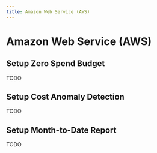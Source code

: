 ```yaml
---
title: Amazon Web Service (AWS)
---
```



# <Icon icon="logos:aws" inline={true} /> Amazon Web Service (AWS)

## Setup Zero Spend Budget

TODO

## Setup Cost Anomaly Detection

TODO

## Setup Month-to-Date Report

TODO
